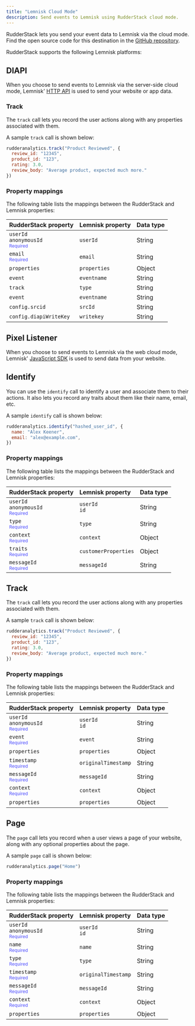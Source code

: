 ```yaml
---
title: "Lemnisk Cloud Mode"
description: Send events to Lemnisk using RudderStack cloud mode.
---
```


RudderStack lets you send your event data to Lemnisk via the <Link to="/destinations/rudderstack-connection-modes/#cloud-mode">cloud mode</Link>. Find the open source code for this destination in the <a href="https://github.com/rudderlabs/rudder-transformer/tree/master/src/v0/destinations/lemnisk">GitHub repository</a>.

RudderStack supports the following Lemnisk platforms:

## DIAPI

When you choose to send events to Lemnisk via the server-side cloud mode, Lemnisk' [HTTP API](https://lemnisk.gitbook.io/lemnisk-platform-documentation/sources/http-api) is used to send your website or app data.

### Track

The <Link to="/event-spec/standard-events/track/">`track`</Link> call lets you record the user actions along with any properties associated with them.

A sample `track` call is shown below:

```javascript
rudderanalytics.track("Product Reviewed", {
  review_id: "12345",
  product_id: "123",
  rating: 3.0,
  review_body: "Average product, expected much more."
})
```

### Property mappings

The following table lists the mappings between the RudderStack and Lemnisk properties:

| RudderStack property   | Lemnisk property  | Data type |
| :-------------| :-----------------| :-----------------| 
|  `userId` <br/> `anonymousId` <br/> <span style="color: #4D4DFF;font-size:12px;">Required</span> | `userId` | String |
|  `email` <br/> <span style="color: #4D4DFF;font-size:12px;">Required</span> | `email` | String |
| `properties` | `properties` | Object |
| `event`  | `eventname` | String |
| `track` | `type` | String |
| `event`  | `eventname` | String |
| `config.srcid` | `srcId` | String |
| `config.diapiWriteKey`  | `writekey` | String |


## Pixel Listener

When you choose to send events to Lemnisk via the web cloud mode, Lemnisk' [JavaScript SDK](https://lemnisk.gitbook.io/lemnisk-platform-documentation/sources/javascript-sdk) is used to send data from your website.

## Identify

You can use the <Link to="/event-spec/standard-events/identify">`identify`</Link> call to identify a user and associate them to their actions. It also lets you record any traits about them like their name, email, etc.

A sample `identify` call is shown below:

```javascript
rudderanalytics.identify("hashed_user_id", {
  name: "Alex Keener",
  email: "alex@example.com",
})
```

### Property mappings

The following table lists the mappings between the RudderStack and Lemnisk properties:

| RudderStack property   | Lemnisk property  |  Data type |
| :-------------| :-----------------| :-----------------| 
|  `userId` <br/> `anonymousId` <br/> <span style="color: #4D4DFF;font-size:12px;">Required</span> | `userId` <br/> `id` | String |
| `type` <br/> <span style="color: #4D4DFF;font-size:12px;">Required</span>| `type` | String |
| `context` <br/> <span style="color: #4D4DFF;font-size:12px;">Required</span> | `context` | Object |
| `traits` <br/> <span style="color: #4D4DFF;font-size:12px;">Required</span>| `customerProperties` | Object |
| `messageId` <br/> <span style="color: #4D4DFF;font-size:12px;">Required</span>| `messageId` | String |

## Track

The <Link to="/event-spec/standard-events/track/">`track`</Link> call lets you record the user actions along with any properties associated with them. 

A sample `track` call is shown below:

```javascript
rudderanalytics.track("Product Reviewed", {
  review_id: "12345",
  product_id: "123",
  rating: 3.0,
  review_body: "Average product, expected much more."
})
```

### Property mappings

The following table lists the mappings between the RudderStack and Lemnisk properties:

| RudderStack property   | Lemnisk property  |  Data type |
| :-------------| :-----------------| :-----------------| 
|  `userId` <br/> `anonymousId` <br/> <span style="color: #4D4DFF;font-size:12px;">Required</span> | `userId` <br/> `id` | String |
| `event` <br/> <span style="color: #4D4DFF;font-size:12px;">Required</span> | `event` | String |
| `properties`   | `properties` | Object |
| `timestamp` <br/> <span style="color: #4D4DFF;font-size:12px;">Required</span>| `originalTimestamp` | String |
| `messageId` <br/> <span style="color: #4D4DFF;font-size:12px;">Required</span>| `messageId` | String |
| `context` <br/> <span style="color: #4D4DFF;font-size:12px;">Required</span> | `context` | Object |
| `properties`   | `properties` | Object |

## Page

The <Link to="/event-spec/standard-events/page/">`page`</Link> call lets you record when a user views a page of your website, along with any optional properties about the page.

A sample `page` call is shown below:

```javascript
rudderanalytics.page("Home")
```

### Property mappings

The following table lists the mappings between the RudderStack and Lemnisk properties:

| RudderStack property   | Lemnisk property  | Data type |
| :-------------| :-----------------| :-----------------| 
|  `userId` <br/> `anonymousId` <br/> <span style="color: #4D4DFF;font-size:12px;">Required</span> | `userId` <br/> `id` | String |
| `name` <br/> <span style="color: #4D4DFF;font-size:12px;">Required</span> | `name` | String |
| `type` <br/> <span style="color: #4D4DFF;font-size:12px;">Required</span> | `type` | String |
| `timestamp` <br/> <span style="color: #4D4DFF;font-size:12px;">Required</span>| `originalTimestamp` | String |
| `messageId` <br/> <span style="color: #4D4DFF;font-size:12px;">Required</span>| `messageId` | String |
| `context` <br/> <span style="color: #4D4DFF;font-size:12px;">Required</span> | `context` | Object |
| `properties`   | `properties` | Object |